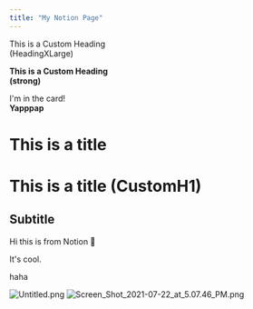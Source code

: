 ```yaml
---
title: "My Notion Page"
---
```

<HeadingXLarge>This is a Custom Heading<br/>(HeadingXLarge)</HeadingXLarge>


<strong>This is a Custom Heading<br/>(strong)</strong>

<Card><CardBody>I'm in the card!<br/><strong>Yapppap</strong></CardBody></Card>

# This is a title
# This is a title (CustomH1)

## Subtitle

Hi this is from Notion 👋


It's cool.

haha


![Untitled.png](./Untitled.png)
![Screen_Shot_2021-07-22_at_5.07.46_PM.png](./Screen_Shot_2021-07-22_at_5.07.46_PM.png)
